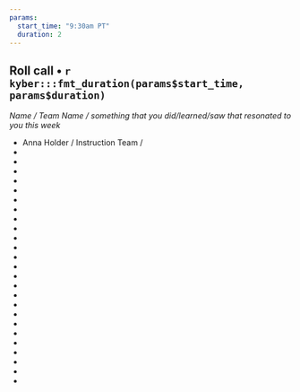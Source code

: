 ```yaml
---
params: 
  start_time: "9:30am PT"
  duration: 2
---
```


## Roll call • `r kyber:::fmt_duration(params$start_time, params$duration)`

*Name / Team Name / something that you did/learned/saw that resonated to you this week*

-   Anna Holder / Instruction Team /
-   
-   
-   
-   
-   
-   
-   
-   
-   
-   
-   
-   
-   
-   
-   
-   
-   
-   
-   
-   
-   
-   
-   
-   
-   
